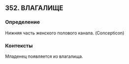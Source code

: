 ## 352. ВЛАГАЛИЩЕ
### Определение
Нижняя часть женского полового канала. (Concepticon)

### Контексты
Младенец появляется из влагалища.

